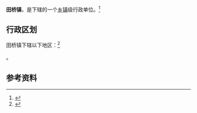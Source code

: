 {{中国乡级行政区|37/17/24/114/000}}

'''田桥镇'''，是{{PRC admin/fullname|37/17/24/114/000|3}}下辖的一个[[乡镇|乡镇]]级行政单位。<ref>{{PRC admin/ref sgc|{{PRC admin/parent|37/17/24/114/000}}}}</ref>

== 行政区划 ==

田桥镇下辖以下地区：<ref>{{PRC admin/ref sgc|37/17/24/114/000}}</ref>

{{PRC admin/children|37/17/24/114/000}}。

== 参考资料 ==

{{reflist}}

{{行政区划小作品}}
{{PRC admin/navcat|37/17/24/114/000}}
